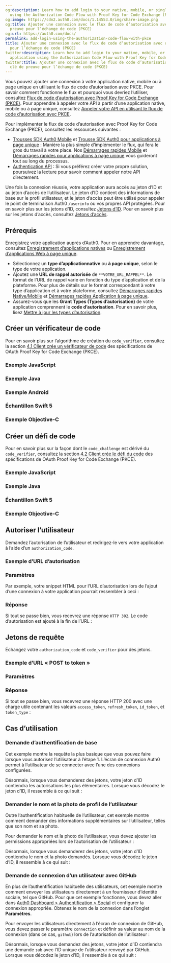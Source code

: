 ```yaml
---
og:description: Learn how to add login to your native, mobile, or single-page application
  using the Authorization Code Flow with Proof Key for Code Exchange (PKCE).
og:image: https://cdn2.auth0.com/docs/1.14553.0/img/share-image.png
og:title: Ajouter une connexion avec le flux de code d’autorisation avec une clé de
  preuve pour l’échange de code (PKCE)
og:url: https://auth0.com/docs/
permalink: add-login-using-the-authorization-code-flow-with-pkce
title: Ajouter une connexion avec le flux de code d’autorisation avec une clé de preuve
  pour l’échange de code (PKCE)
twitter:description: Learn how to add login to your native, mobile, or single-page
  application using the Authorization Code Flow with Proof Key for Code Exchange (PKCE).
twitter:title: Ajouter une connexion avec le flux de code d’autorisation avec une
  clé de preuve pour l’échange de code (PKCE)
---
```


Vous pouvez ajouter une connexion à votre application native, mobile ou à page unique en utilisant le flux de code d’autorisation avec PKCE. Pour savoir comment fonctionne le flux et pourquoi vous devriez l’utiliser, consultez [Flux de code d’autorisation avec Proof Key for Code Exchange (PKCE)](/login/flows/authorization-code-flow-with-proof-key-for-code-exchange-pkce). Pour apprendre à appeler votre API à partir d’une application native, mobile ou à page unique, consultez [Appeler votre API en utilisant le flux de code d’autorisation avec PKCE](/login/flows/call-your-api-using-the-authorization-code-flow-with-pkce).

Pour implémenter le flux de code d’autorisation avec Proof Key for Code Exchange (PKCE), consultez les ressources suivantes :

* [Trousses SDK Auth0 Mobile](/libraries) et [Trousse SDK Auth0 pour applications à page unique](/libraries/auth0-single-page-app-sdk) : Manière la plus simple d’implémenter le flux, qui fera le gros du travail à votre place. Nos [Démarrages rapides Mobile](/quickstart/native) et [Démarrages rapides pour applications à page unique](/quickstart/spa) vous guideront tout au long du processus.
* [Authentication API](/api/authentication) : Si vous préférez créer votre propre solution, poursuivez la lecture pour savoir comment appeler notre API directement.

Une fois la connexion réussie, votre application aura accès au jeton d’ID et au jeton d’accès de l’utilisateur. Le jeton d’ID contient des informations de base sur le profil utilisateur, et le jeton d’accès peut être utilisé pour appeler le point de terminaison Auth0 `/userinfo` ou vos propres API protégées. Pour en savoir plus sur les jetons d’ID, consultez [Jetons d’ID](/security/tokens/id-tokens). Pour en savoir plus sur les jetons d’accès, consultez [Jetons d’accès](/security/tokens/access-tokens).

## Prérequis

Enregistrez votre application auprès d’Auth0. Pour en apprendre davantage, consultez [Enregistrement d’applications natives](/get-started/create-apps/native-apps) ou [Enregistrement d’applications Web à page unique](/get-started/create-apps/single-page-web-apps).

* Sélectionnez un **type d’applicationnative** ou **à page unique**, selon le type de votre application.
* Ajoutez une **URL de rappel autorisée** de `**VOTRE_URL_RAPPEL**`. Le format de l’URL de rappel varie en fonction du type d’application et de la plateforme. Pour plus de détails sur le format correspondant à votre type d’application et à votre plateforme, consultez [Démarrages rapides Native/Mobile](/quickstart/native) et [Démarrages rapides Application à page unique](/quickstart/spa).
* Assurez-vous que les **Grant Types (Types d’autorisation)** de votre application comprennent le **code d’autorisation**. Pour en savoir plus, lisez [Mettre à jour les types d’autorisation](/applications/update-grant-types).

## Créer un vérificateur de code



Pour en savoir plus sur l’algorithme de création du `code_verifier`, consultez la section [4.1 Client crée un vérificateur de code](https://datatracker.ietf.org/doc/html/rfc7636#section-4.1) des spécifications de OAuth Proof Key for Code Exchange (PKCE).

### Exemple JavaScript



### Exemple Java



### Exemple Android



### Échantillon Swift 5



### Exemple Objective-C



## Créer un défi de code



Pour en savoir plus sur la façon dont le `code_challenge` est dérivé du `code_verifier`, consultez la section [4.2 Client crée le défi du code](https://datatracker.ietf.org/doc/html/rfc7636#section-4.) des spécifications de OAuth Proof Key for Code Exchange (PKCE).

### Exemple JavaScript



### Exemple Java



### Échantillon Swift 5



### Exemple Objective-C



## Autoriser l’utilisateur

Demandez l’autorisation de l’utilisateur et redirigez-le vers votre application à l’aide d’un `authorization_code`.



### Exemple d’URL d’autorisation



### Paramètres



Par exemple, votre snippet HTML pour l’URL d’autorisation lors de l’ajout d’une connexion à votre application pourrait ressembler à ceci :



### Réponse

Si tout se passe bien, vous recevrez une réponse `HTTP 302`. Le code d’autorisation est ajouté à la fin de l’URL :



## Jetons de requête

Échangez votre `authorization_code` et `code_verifier` pour des jetons.



### Exemple d’URL « POST to token »



### Paramètres



### Réponse

Si tout se passe bien, vous recevrez une réponse HTTP 200 avec une charge utile contenant les valeurs `access_token`, `refresh_token`, `id_token`, et `token_type` :







## Cas d’utilisation

### Demande d’authentification de base

Cet exemple montre la requête la plus basique que vous pouvez faire lorsque vous autorisez l’utilisateur à l’étape 1. L’écran de connexion Auth0 permet à l’utilisateur de se connecter avec l’une des connexions configurées.



Désormais, lorsque vous demanderez des jetons, votre jeton d’ID contiendra les autorisations les plus élémentaires. Lorsque vous décodez le jeton d’ID, il ressemble à ce qui suit :



### Demander le nom et la photo de profil de l’utilisateur

Outre l’authentification habituelle de l’utilisateur, cet exemple montre comment demander des informations supplémentaires sur l’utilisateur, telles que son nom et sa photo.

Pour demander le nom et la photo de l’utilisateur, vous devez ajouter les permissions appropriées lors de l’autorisation de l’utilisateur :



Désormais, lorsque vous demanderez des jetons, votre jeton d’ID contiendra le nom et la photo demandés. Lorsque vous décodez le jeton d’ID, il ressemble à ce qui suit :



### Demande de connexion d’un utilisateur avec GitHub

En plus de l’authentification habituelle des utilisateurs, cet exemple montre comment envoyer les utilisateurs directement à un fournisseur d’identité sociale, tel que GitHub. Pour que cet exemple fonctionne, vous devez aller dans [Auth0 Dashboard > Authentification > Social](%24%7Bmanage_url%7D/#/connections/social) et configurer la connexion appropriée. Obtenez le nom de la connexion dans l’onglet **Paramètres**.

Pour envoyer les utilisateurs directement à l’écran de connexion de GitHub, vous devez passer le paramètre `connection` et définir sa valeur au nom de la connexion (dans ce cas, `github`) lors de l’autorisation de l’utilisateur :



Désormais, lorsque vous demandez des jetons, votre jeton d’ID contiendra une demande `sub` avec l’ID unique de l’utilisateur renvoyé par GitHub. Lorsque vous décodez le jeton d’ID, il ressemble à ce qui suit :